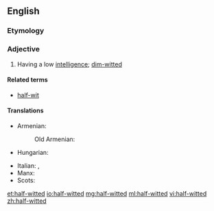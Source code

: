 ==English==

===Etymology===
{{prefix|half|witted}}

===Adjective===
{{en-adj|-|head=[[half]]-[[witted]]}}

# Having a low [[intelligence]]; [[dim-witted]]

====Related terms====
* [[half-wit]]

====Translations====
{{trans-top|having a low intelligence}}
* Armenian: {{t|hy|աղվաշ|tr=ałvaš|sc=Armn}}
*: Old Armenian: {{t|xcl|աղուաշ|tr=ałuaš|sc=Armn}}
* Hungarian: {{t+|hu|féleszű}}
{{trans-mid}}
* Italian: {{t+|it|deficiente}}, {{t+|it|mentecatto}}
* Manx: {{t|gv|meecheeallagh}}
* Scots: {{t|sco|haivert}}
{{trans-bottom}}

[[et:half-witted]]
[[io:half-witted]]
[[mg:half-witted]]
[[ml:half-witted]]
[[vi:half-witted]]
[[zh:half-witted]]
